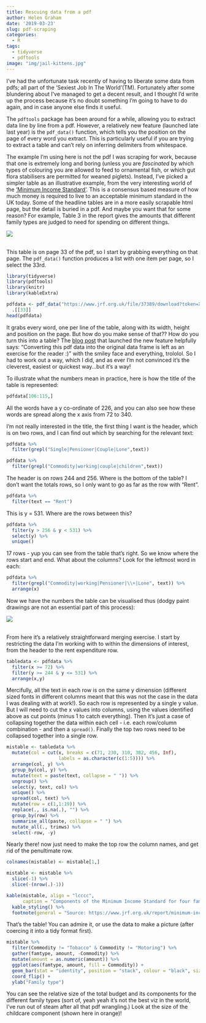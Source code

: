 ```yaml
---
title: Rescuing data from a pdf
author: Helen Graham
date: '2019-03-23'
slug: pdf-scraping
categories:
  - R
tags:
  - tidyverse
  - pdftools
image: "img/jail-kittens.jpg"
---
```


I've had the unfortunate task recently of having to liberate some 
data from pdfs; all part of the 'Sexiest Job In The World'(TM). 
Fortunately after some blundering about 
I've managed to get a decent result, and I thought I'd write up the process because it's no 
doubt something I'm going to have to do again, and in case anyone else finds it useful.

The `pdftools` package has been around for a while, allowing you to extract data line by 
line from a pdf. However, a relatively new feature (launched late last year) is the 
`pdf_data()` function, which 
tells you the position on the page of every word you extract. This is particularly useful if 
you are trying to extract a table and can't rely on inferring delimiters from whitespace.

The example I'm using here is not the pdf I was scraping for work, because that one is 
extremely long and boring (unless you are *fascinated* by which types of colouring you 
are allowed to feed to ornamental fish, or which gut flora stabilisers are permitted for 
weaned piglets). Instead, I've picked a simpler table as an
illustrative example, from the very interesting world of the 
['Minimum Income Standard'](https://www.jrf.org.uk/report/minimum-income-standard-britain-what-people-think).
This is a consensus based measure of how much money is required to live to an acceptable 
minimum standard in the UK today. Some of the headline tables are in a more easily 
scrapable html page, but the detail is buried in a pdf. And maybe you want that for some 
reason? For example, Table 3 in the report gives the amounts that different family types 
are judged to need for spending on different things.

![](/post/2019-03-23-pdf-scraping_files/mistable.jpg)


<br>
This table is on page 33 of the pdf, so I start by grabbing everything on that page. The 
`pdf_data()` function produces a list with one item per page, so I select the 33rd.

```r
library(tidyverse)
library(pdftools)
library(knitr)
library(kableExtra)

pdfdata <- pdf_data("https://www.jrf.org.uk/file/37389/download?token=XeWAW_2J&filetype=full-report") %>% 
  .[[33]]
head(pdfdata)
```

It grabs every word, one per line of the table, along with its width, height and position 
on the page. But how do you make sense of that?? How do you turn this into a table?
The [blog post](https://ropensci.org/technotes/2018/12/14/pdftools-20/) 
that launched the new feature helpfully says:
"Converting this pdf data into the original data frame is left as an exercise for the 
reader :)" with the smiley face and everything, trololol. 
So I had to work out a way, which I did, and as ever I'm not convinced it's the cleverest,
easiest or quickest way...but it's a way!

To illustrate what the numbers mean in practice, here is how the title of the 
table is represented:

```r
pdfdata[106:115,]
```

All the words have a y co-ordinate of 226, and you can also see how these words 
are spread along the x axis from 72 to 340. 

I'm not really interested in the title, the first thing I want is the header, which is
on two rows, and I can find out which by searching for the relevant text:

```r
pdfdata %>% 
  filter(grepl("Single|Pensioner|Couple|Lone",text))

pdfdata %>% 
  filter(grepl("Commodity|working|couple|children",text))
```

The header is on rows 244 and 256. Where is the bottom of the table?
I don't want the totals rows, so I only want to go as far as the row with "Rent".

```r
pdfdata %>% 
  filter(text == "Rent")
```

This is y = 531. Where are the rows between this?

```r
pdfdata %>% 
  filter(y > 256 & y < 531) %>% 
  select(y) %>% 
  unique()
```

17 rows - yup you can see from the table that's right. 
So we know where the rows start and end. What about the columns?
Look for the leftmost word in each:

```r
pdfdata %>% 
  filter(grepl("Commodity|working|Pensioner|\\+|Lone", text)) %>% 
  arrange(x)
```

Now we have the numbers the table can be visualised thus (dodgy paint drawings are 
not an essential part of this process):

![](/post/2019-03-23-pdf-scraping_files/tablelocations.png)

<br>
From here it's a relatively straightforward merging exercise. I 
start by restricting the data I'm working with to within the dimensions of interest, from 
the header to the rent expenditure row.

```r
tabledata <- pdfdata %>% 
  filter(x >= 72) %>% 
  filter(y >= 244 & y <= 531) %>% 
  arrange(x,y)
```

Mercifully, all the text in each row is on the same y dimension (different sized fonts in different 
columns meant that this was not the case in the data I was
dealing with at work!). So each row is represented by a single y value.
But I will need to cut the x values into columns, using the values identified above as
cut points (minus 1 to catch everything). Then it's just a case of collapsing together 
the data within each cell - i.e. each row/column combination - and then a `spread()`.
Finally the top two rows need to be collapsed together into a single row.

```r
mistable <- tabledata %>% 
  mutate(col = cut(x, breaks = c(71, 230, 310, 382, 456, Inf), 
                   labels = as.character(c(1:5)))) %>% 
  arrange(col, y) %>% 
  group_by(col, y) %>% 
  mutate(text = paste(text, collapse = " ")) %>% 
  ungroup() %>%
  select(y, text, col) %>% 
  unique() %>% 
  spread(col, text) %>% 
  mutate(row = c(1,1:19)) %>% 
  replace(., is.na(.), "") %>% 
  group_by(row) %>% 
  summarise_all(paste, collapse = " ") %>%
  mutate_all(., trimws) %>% 
  select(-row, -y)
```

Nearly there! now just need to make the top row the column names, and
get rid of the penultimate row.

```r
colnames(mistable) <- mistable[1,]

mistable <- mistable %>% 
  slice(-1) %>% 
  slice(-(nrow(.)-1))

kable(mistable, align = "lcccc",
      caption = "Components of the Minimum Income Standard for four family types") %>% 
  kable_styling() %>% 
  footnote(general = "Source: https://www.jrf.org.uk/report/minimum-income-standard-britain-what-people-think")
```

That's the table! You can admire it, or use the data to make a picture 
(after coercing it into a tidy format first). 

```r
mistable %>% 
  filter(Commodity != "Tobacco" & Commodity != "Motoring") %>% 
  gather(famtype, amount, -Commodity) %>% 
  mutate(amount = as.numeric(amount)) %>% 
  ggplot(aes(famtype, amount, fill = Commodity)) + 
  geom_bar(stat = "identity", position = "stack", colour = "black", size = 0.5) +
  coord_flip() +
  ylab("Family type")
```

You can see the relative size of the total budget and its components for the different family 
types (sort of, yeah yeah it's not the best viz in the world, I've run out of steam after 
all that pdf wrangling.) Look at the size of the childcare component (shown here in orange)!
